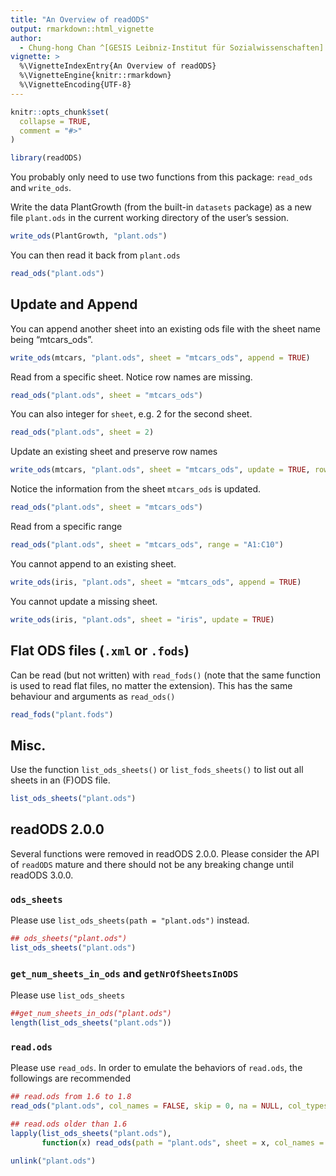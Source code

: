 ```yaml
---
title: "An Overview of readODS"
output: rmarkdown::html_vignette
author:
  - Chung-hong Chan ^[GESIS Leibniz-Institut für Sozialwissenschaften]
vignette: >
  %\VignetteIndexEntry{An Overview of readODS}
  %\VignetteEngine{knitr::rmarkdown}
  %\VignetteEncoding{UTF-8}
---
```


```r
knitr::opts_chunk$set(
  collapse = TRUE,
  comment = "#>"
)
```

```r
library(readODS)
```

You probably only need to use two functions from this package: `read_ods` and `write_ods`.

Write the data PlantGrowth (from the built-in `datasets` package) as a new file `plant.ods` in the current working directory of the user's session.

```r
write_ods(PlantGrowth, "plant.ods")
```

You can then read it back from `plant.ods`

```r
read_ods("plant.ods")
```

## Update and Append

You can append another sheet into an existing ods file with the sheet name being "mtcars_ods".

```r
write_ods(mtcars, "plant.ods", sheet = "mtcars_ods", append = TRUE)
```

Read from a specific sheet. Notice row names are missing.

```r
read_ods("plant.ods", sheet = "mtcars_ods")
```

You can also integer for `sheet`, e.g. 2 for the second sheet.

```r
read_ods("plant.ods", sheet = 2)
```

Update an existing sheet and preserve row names

```r
write_ods(mtcars, "plant.ods", sheet = "mtcars_ods", update = TRUE, row_names = TRUE)
```

Notice the information from the sheet `mtcars_ods` is updated.

```r
read_ods("plant.ods", sheet = "mtcars_ods")
```

Read from a specific range

```r
read_ods("plant.ods", sheet = "mtcars_ods", range = "A1:C10")
```

You cannot append to an existing sheet.

```r
write_ods(iris, "plant.ods", sheet = "mtcars_ods", append = TRUE)
```

You cannot update a missing sheet.

```r
write_ods(iris, "plant.ods", sheet = "iris", update = TRUE)
```

## Flat ODS files (`.xml` or `.fods`)

Can be read (but not written) with `read_fods()` (note that the same function is used to read flat files, no matter the extension).
This has the same behaviour and arguments as `read_ods()`

```r
read_fods("plant.fods")
```

## Misc.

Use the function `list_ods_sheets()` or `list_fods_sheets()` to list out all sheets in an (F)ODS file.

```r
list_ods_sheets("plant.ods")
```

## readODS 2.0.0

Several functions were removed in readODS 2.0.0. Please consider the API of `readODS` mature and there should not be any breaking change until readODS 3.0.0.

### `ods_sheets`

Please use `list_ods_sheets(path = "plant.ods")` instead.

```r
## ods_sheets("plant.ods")
list_ods_sheets("plant.ods")
```

### `get_num_sheets_in_ods` and `getNrOfSheetsInODS`

Please use `list_ods_sheets`

```r
##get_num_sheets_in_ods("plant.ods")
length(list_ods_sheets("plant.ods"))
```

### `read.ods`

Please use `read_ods`. In order to emulate the behaviors of `read.ods`, the followings are recommended

```r
## read.ods from 1.6 to 1.8
read_ods("plant.ods", col_names = FALSE, skip = 0, na = NULL, col_types = NA, as_tibble = FALSE)
```

```r
## read.ods older than 1.6
lapply(list_ods_sheets("plant.ods"),
       function(x) read_ods(path = "plant.ods", sheet = x, col_names = FALSE, skip = 0, na = NULL, col_types = NA, as_tibble = FALSE))
```

```r
unlink("plant.ods")
```
